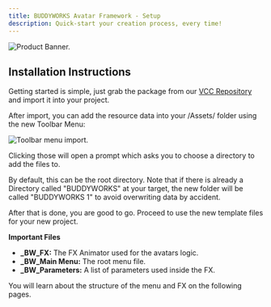 ```yaml
---
title: BUDDYWORKS Avatar Framework - Setup
description: Quick-start your creation process, every time!
---
```


![Product Banner.](./img/banner.png)  

## Installation Instructions
Getting started is simple, just grab the package from our <a href="https://repo.buddyworks.wtf">VCC Repository</a> and import it into your project.  

After import, you can add the resource data into your /Assets/ folder using the new Toolbar Menu:  

![Toolbar menu import.](./img/001.png)  

Clicking those will open a prompt which asks you to choose a directory to add the files to.  

By default, this can be the root directory. Note that if there is already a Directory called "BUDDYWORKS" at your target, the new folder will be called "BUDDYWORKS 1" to avoid overwriting data by accident.

After that is done, you are good to go. Proceed to use the new template files for your new project.

**Important Files**
- **\_BW_FX:** The FX Animator used for the avatars logic.
- **\_BW_Main Menu:** The root menu file.
- **\_BW_Parameters:** A list of parameters used inside the FX.

You will learn about the structure of the menu and FX on the following pages.